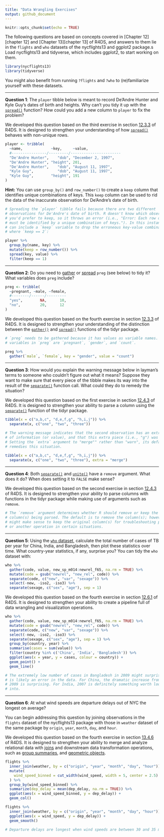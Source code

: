 ```yaml
---
title: "Data Wrangling Exercises"
output: github_document
---
```


```r
knitr::opts_chunk$set(echo = TRUE)
```

The following questions are based on concepts covered in [Chapter 12][chapter
12] and [Chapter 13][chapter 13] of R4DS, and answers to them lie in the
`flights` and `who` datasets of the nycflights13 and ggplot2 package.s Load
nycflights13 and tidyverse, which includes ggplot2, to start working on them.

```r
library(nycflights13)
library(tidyverse)
```

You might also benefit from running `?flights` and `?who` to (re)familiarize
yourself with these datasets.

--- 

**Question 1**: The `player` tibble below is meant to record De'Andre Hunter and
Kyle Guy's dates of birth and heights. Why can't you tidy it up with the
[`spread()`][12.3.2] function? How could you add a new column to `player` to fix
the problem?

We developed this question based on the third exercise in section
[12.3.3][12.3.3] of R4DS. It is designed to strengthen your understanding of how
[`spread()`][12.3.2] behaves with non-unique rows.

```r
player <- tribble(
  ~name,             ~key,     ~value,
  #----------------/---------/-----------------------
  "De'Andre Hunter",    "dob", "December 2, 1997",
  "De'Andre Hunter", "height", 201,
  "De'Andre Hunter",    "dob", "August 11, 1997",
  "Kyle Guy",           "dob", "August 11, 1997",
  "Kyle Guy",        "height", 191
)
```

**Hint:** You can use `group_by()` and `row_number()` to create a `keep` column
that identifies unique combinations of keys. This `keep` column can be used to
rid the data of the inaccurate observation for De'Andre's date of birth.

```r
# Spreading the `player` tibble fails because there are two different
# observations for De'Andre's date of birth. R doesn't know which observation
# you'd prefer to keep, so it throws an error (i.e., "Error: Each row of output
# must be identified by a unique combination of keys."). In this instance, you
# can include a `keep` variable to drop the erroneous key-value combination
# where `keep == 2`:

player %>% 
  group_by(name, key) %>% 
  mutate(keep = row_number()) %>% 
  spread(key, value) %>% 
  filter(keep == 1)
```

---

**Question 2**: Do you need to [gather][12.3.1] or [spread][12.3.2] `preg` (see
below) to tidy it? What variables does `preg` include?
```r
preg <- tribble(
  ~pregnant, ~male, ~female,
  #--------/------/---------
  "yes",        NA,      10,
  "no",         20,      12
)
```

We developed this question based on the fourth exercise in section
[12.3.3][12.3.3] of R4DS. It is designed to strengthen your understanding of the
distinction between the [`gather()`][12.3.1] and [`spread()`][12.3.2] functions
of the tidyr package.

```r
# `preg` needs to be gathered because it has values as variable names. The
# variables in `preg` are `pregnant`, `gender`, and `count`.

preg %>% 
  gather(`male`, `female`, key = "gender", value = "count")
```

---

**Question 3**: How would you explain the warning message below in layman's
terms to someone who couldn't figure out what it means? Suppose they want to
make sure that every piece of the tibble makes its way into the result of the
[`separate()`][12.4.1] function call. What could they do to remedy the
situation?

We developed this question based on the first exercise in section
[12.4.3][12.4.3] of R4DS. It is designed to strengthen your ability to parse a
column using the [`separate()`][12.4.1] function of the tidyr package.

```r
tibble(x = c("a,b,c", "d,e,f,g", "h,i,j")) %>% 
  separate(x, c("one", "two", "three"))
```

```r
# The warning message indicates that the second observation has an extra piece
# of information (or value), and that this extra piece (i.e., "g") was dropped.
# Setting the `extra` argument to "merge"" rather than "warn", its default,
# remedies this situation.

tibble(x = c("a,b,c", "d,e,f,g", "h,i,j")) %>% 
  separate(x, c("one", "two", "three"), extra = "merge")
```

---

**Question 4**: Both [`separate()`][12.4.1] and [`unite()`][12.4.2] have a
`remove` argument. What does it do? When does setting it to `FALSE` make sense?

We developed this question based on the second exercise in section
[12.4.3][12.4.3] of R4DS. It is designed to strengthen your ability to parse
columns with functions in the tidyr package while making use of arguments such
as `remove`.

```r
# The `remove` argument determines whether R should remove or keep the original
# column(s) being parsed. The default is to remove the column(s); however, it
# might make sense to keep the original column(s) for troubleshooting purposes
# or another operation in certain situations.
```

---

**Question 5**: Using the [`who` dataset][12.6], calculate the total number of
cases of TB per year for China, India, and Bangladesh, then plot these
statistics over time. What country-year statistics, if any, surprise you? You
can tidy the `who` dataset with:

```r
who %>%
  gather(code, value, new_sp_m014:newrel_f65, na.rm = TRUE) %>% 
  mutate(code = gsub("newrel", "new_rel", code)) %>%
  separate(code, c("new", "var", "sexage")) %>% 
  select(-new, -iso2, -iso3) %>% 
  separate(sexage, c("sex", "age"), sep = 1)
```

We developed this question based on the fourth exercise in section
[12.6.1][12.6.1] of R4DS. It is designed to strengthen your ability to create a
pipeline full of data wrangling and visualization operations.

```r
who %>%
  gather(code, value, new_sp_m014:newrel_f65, na.rm = TRUE) %>% 
  mutate(code = gsub("newrel", "new_rel", code)) %>%
  separate(code, c("new", "var", "sexage")) %>% 
  select(-new, -iso2, -iso3) %>% 
  separate(sexage, c("sex", "age"), sep = 1) %>%
  group_by(country, year) %>%
  summarise(cases = sum(value)) %>%
  filter(country %in% c('China', 'India', 'Bangladesh')) %>% 
  ggplot(aes(x = year, y = cases, colour = country)) + 
  geom_point() + 
  geom_line()

# The extremely low number of cases in Bangladesh in 2009 might surprise you. It
# is likely an error in the data. For China, the dramatic increase from 2008 to
# 2009 is surprising. For India, 2007 is definitely something worth looking
# into.
```

---

**Question 6**: At what wind speeds are departure delays out of NYC the longest
on average? 

You can begin addressing this question by joining observations in the `flights`
dataset of the nycflights13 package with those in `weather` dataset of the same
package by `origin`, `year`, `month`, `day`, and `hour`.

We developed this question based on the fourth exercise in section
[13.4.6][13.4.6] of R4DS. It is designed to strengthen your ability to merge and
analyze relational data with [joins][13.4.2] and downstream data transformation operations, such as [group summaries][5.6], and [geometric objects][3.6].

```r
flights %>%
  inner_join(weather, by = c("origin", "year", "month", "day", "hour")) %>%
  mutate(
    wind_speed_binned = cut_width(wind_speed, width = 5, center = 2.5)
  ) %>%
  group_by(wind_speed_binned) %>%
  summarize(dep_delay = mean(dep_delay, na.rm = TRUE)) %>%
  ggplot(aes(x = wind_speed_binned, y = dep_delay)) +
  geom_col()

flights %>%
  inner_join(weather, by = c("origin", "year", "month", "day", "hour")) %>%
  ggplot(aes(x = wind_speed, y = dep_delay)) +
  geom_smooth()

# Departure delays are longest when wind speeds are between 30 and 35 mph.
```

[3.6]: https://r4ds.had.co.nz/data-visualisation.html#geometric-objects
[5.6]: http://r4ds.had.co.nz/transform.html#grouped-summaries-with-summarise
[12]: http://r4ds.had.co.nz/tidy-data.html
[12.3.1]: http://r4ds.had.co.nz/tidy-data.html#gathering
[12.3.2]: http://r4ds.had.co.nz/tidy-data.html#spreading
[12.3.3]: http://r4ds.had.co.nz/tidy-data.html#exercises-22
[12.3.3.4]: https://jrnold.github.io/r4ds-exercise-solutions/tidy-data.html#exercise-12.3.4
[12.4.1]: http://r4ds.had.co.nz/tidy-data.html#separate
[12.4.2]: http://r4ds.had.co.nz/tidy-data.html#unite
[12.4.3]: http://r4ds.had.co.nz/tidy-data.html#exercises-23
[12.4.3.1]: https://jrnold.github.io/r4ds-exercise-solutions/tidy-data.html#exercise-12.4.1
[12.6]: http://r4ds.had.co.nz/tidy-data.html#case-study
[12.6.1]: http://r4ds.had.co.nz/tidy-data.html#exercises-25
[13]: http://r4ds.had.co.nz/relational-data.html
[13.4.2]: http://r4ds.had.co.nz/relational-data.html#inner-join
[13.4.6]: http://r4ds.had.co.nz/relational-data.html#exercises-28